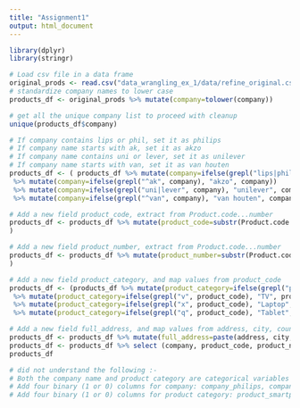 ```yaml
---
title: "Assignment1"
output: html_document
---
```

```r
library(dplyr)
library(stringr)

# Load csv file in a data frame
original_prods <- read.csv("data_wrangling_ex_1/data/refine_original.csv")
# standardize company names to lower case
products_df <- original_prods %>% mutate(company=tolower(company))

# get all the unique company list to proceed with cleanup
unique(products_df$company)

# If company contains lips or phil, set it as philips
# If company name starts with ak, set it as akzo
# If company name contains uni or lever, set it as unilever
# If company name starts with van, set it as van houten
products_df <- ( products_df %>% mutate(company=ifelse(grepl("lips|phil", company), "philips", company))
 %>% mutate(company=ifelse(grepl("^ak", company), "akzo", company)) 
 %>% mutate(company=ifelse(grepl("uni|lever", company), "unilever", company)) 
 %>% mutate(company=ifelse(grepl("^van", company), "van houten", company)) )

# Add a new field product_code, extract from Product.code...number
products_df <- products_df %>% mutate(product_code=substr(Product.code...number, 1, unlist(gregexpr(pattern ='-',Product.code...number))-1)
)

# Add a new field product_number, extract from Product.code...number
products_df <- products_df %>% mutate(product_number=substr(Product.code...number, unlist(gregexpr(pattern ='-',Product.code...number))+1, str_length(Product.code...number))
)

# Add a new field product_category, and map values from product_code
products_df <- (products_df %>% mutate(product_category=ifelse(grepl("p", product_code), "Smartphone", "N/A")) 
 %>% mutate(product_category=ifelse(grepl("v", product_code), "TV", product_category))
 %>% mutate(product_category=ifelse(grepl("x", product_code), "Laptop", product_category))
 %>% mutate(product_category=ifelse(grepl("q", product_code), "Tablet", product_category)))

# Add a new field full_address, and map values from address, city, country
products_df <- products_df %>% mutate(full_address=paste(address, city, country, sep = ','))
products_df <- products_df %>% select (company, product_code, product_number, product_category, name, full_address)
products_df

# did not understand the following :- 
# Both the company name and product category are categorical variables i.e. they take only a fixed set of values. In order to use them in further analysis you need to create dummy variables. Create dummy binary variables for each of them with the prefix company_ and product_ i.e.
# Add four binary (1 or 0) columns for company: company_philips, company_akzo, company_van_houten and company_unilever
# Add four binary (1 or 0) columns for product category: product_smartphone, product_tv, product_laptop and product_tablet

```

